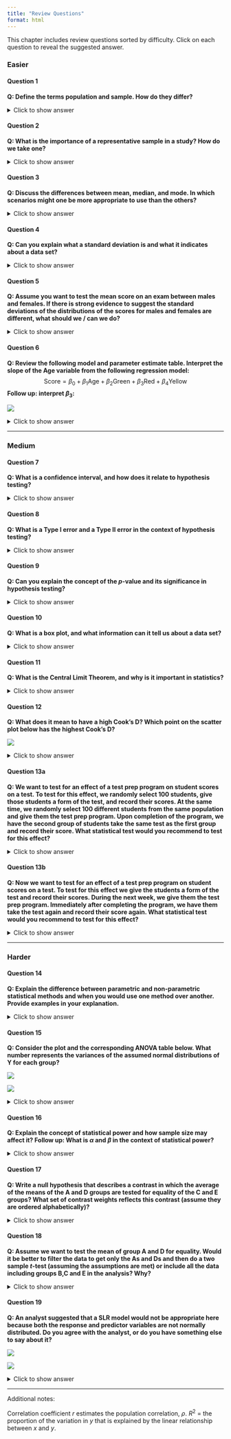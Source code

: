 ```yaml
---
title: "Review Questions"
format: html
---
```


This chapter includes review questions sorted by difficulty. Click on each question to reveal the suggested answer.

### Easier

#### Question 1 {#question-1}

**Q: Define the terms population and sample. How do they differ?**

<details>
<summary>Click to show answer</summary>

Population refers to the entire group of things that you want to study. It includes all members that fit the criteria of the research question. Sample refers to a smaller subset of the population that you collect the data from for the study. It should be representative of the population to ensure the conclusions about the population are valid. They differ in size; the population is larger. Data is collected from the sample because it is impractical or impossible to collect data from entire population. Assuming the sample is randomly selected from the population, conclusions drawn from the sample are generalized to the population as a whole.

</details>

#### Question 2 {#question-2}

**Q: What is the importance of a representative sample in a study? How do we take one?**

<details>
<summary>Click to show answer</summary>

A representative sample is important to be able to make accurate generalizations about your population of interest based on the sample data. It reduced bias and ensures the conclusions are valid. First it is important that you identify what your population of interest is (for example, to predict the results of a vote, a representative sample would be registered voters rather than all voting age adults). Second you must select a sample randomly from that population to ensure that each member of the population has an equal chance of being included. Also, the sample size must be large enough to be representative of the population and capture the population variability.

</details>

#### Question 3 {#question-3}

**Q: Discuss the differences between mean, median, and mode. In which scenarios might one be more appropriate to use than the others?**

<details>
<summary>Click to show answer</summary>

Mean is the average ($\frac{\text{sum}}{n}$). The mean of the population is $\mu$. The mean of the sample is $\bar{x}$. A mean is not resistant to extreme values. Median is the middle value when the data is ordered from least to greatest (the 50th percentile). If there is an even number of observations, the median is the average of the middle two values. Mode is the value that appears most frequently. A dataset can have more than one mode or no modes if all the values are unique.
If a population is normally distributed these values should be nearly the same. Mean is appropriate to use with normally distributed data. If the population has a skewed distribution or extreme values or you can’t verify normality assumptions, it may be more appropriate to draw inferences about the median. With income data, it can often be better to use the median. Mode can be useful to identify the most common values, for instance in categorical values like shoe size.

</details>

#### Question 4 {#question-4}

**Q: Can you explain what a standard deviation is and what it indicates about a data set?**

<details>
<summary>Click to show answer</summary>

Standard deviation is a measure of the variation. The population standard deviation is represented by $\sigma$, and the sample standard deviation is represented by $s$. 
It is calculated by taking the difference between the observed and expected values, squaring them, summing them, and dividing by either the population size or the degrees of freedom. That gives you the variance, and then taking the square root gives you the standard deviation. 
It indicates the spread of the data and how far data are from the mean.

</details>

#### Question 5 {#question-5}

**Q: Assume you want to test the mean score on an exam between males and females.  If there is strong evidence to suggest the standard deviations of the distributions of the scores for males and females are different, what should we / can we do?**

<details>
<summary>Click to show answer</summary>

We can try a transformation of the data, like a log transformation. If the standard deviations equalize, then we can proceed with a two sample t-test, which pools the standard deviations to calculate the t-statistic. This results in higher degrees of freedom and a more powerful test.
We could use Welch’s t-test, which assumes normality but not equal standard deviations. It uses each sample’s individual standard deviation to calculate the t-statistic. This adjusts the degrees of freedom down to account for unequal variances.
If transformations do not equalize the standard deviation and the distributions are not normal, or we just don’t want to make assumptions about either, we can use a non-parametric test, either a permutation test, which allows for inference on the mean, or a rank sum test for inference on the median.

</details>

#### Question 6 {#question-6}

**Q: Review the following model and parameter estimate table. Interpret the slope of the Age variable from the following regression model:**
$$
\text{Score} = \beta_0 + \beta_1\text{Age} + \beta_2 \text{Green} + \beta_3\text{Red} + \beta_4\text{Yellow}
$$
**Follow up: interpret $\beta_3$:**  

![](images/fndReview_ques06.png)

<details>
<summary>Click to show answer</summary>

There is strong evidence at the $\alpha = 0.05$ level of significance that regardless of group membership, for every 1 year increase in age, the estimated mean score increases by 0.44 points ($p$-value = 0.0046).

Additionally, there is overwhelming evidence at the $\alpha = 0.05$ level of significance that the estimated mean score of the red group will be 6.40 points lower than the reference group ($p$-value < 0.0001), holding age constant. This interpretation applies across all practical ages within the scope of the study. 
As ages beyond the range of individuals in this sample are extrapolated estimates, they should be evaluated cautiously.

</details>

---

### Medium

#### Question 7 {#question-7}

**Q: What is a confidence interval, and how does it relate to hypothesis testing?**

<details>
<summary>Click to show answer</summary>

A confidence interval is a range of plausible values that is likely to capture the true population mean with a specified probability (the confidence level). For example, if we were to take 100 samples and our confidence level was 95%, we would expect to capture the true population mean within the confidence interval 95 out of the 100 times. It is calculated by estimating the mean from the sample data and adding and subtracting a margin of error (i.e t-multiplier $\times$ the standard error). In hypothesis testing, we test the assumption that the population mean equals the null hypothesis. If the value in the null hypothesis is within the confidence interval, then we fail to reject, and if it is not, then we reject the null hypothesis.

</details>

#### Question 8 {#question-8}

**Q: What is a Type I error and a Type II error in the context of hypothesis testing?**

<details>
<summary>Click to show answer</summary>

A Type I error is when you reject the null hypothesis when it is true. This is a false positive, where you conclude there is an effect when there is none. The probability of making a Type I error is $\alpha$ (i.e the significance level of the test). A Type II error is when you fail to reject the null hypothesis when it is false. This is a false negative, where you conclude there is no effect when there really is one. The probability of making a Type II error is $\beta$. The power of a test, $1 – \beta$, is the probability of correctly rejecting a false null hypothesis.

</details>

#### Question 9 {#question-9}

**Q: Can you explain the concept of the $p$-value and its significance in hypothesis testing?**

<details>
<summary>Click to show answer</summary>

A $p$-value is the probability of observing by random chance a result as or more extreme than you observed under the assumption that the null hypothesis is true. The smaller the $p$-value the stronger the evidence against the null hypothesis. 
It allows researchers to determine the significance of their results based on a pre-defined significance level, $\alpha$. If the $p$-value is $< \alpha$, then we reject the null hypothesis. If the $p$-value is $> \alpha$, it is evidence that there is not a statistically significant result, and we fail to reject. 
A $p$-value determines statistical significance, but not necessarily practical significance.
$\alpha$ allows the researcher to define the significance level required to reject or fail to reject the null hypothesis for each particular problem potentially depending on the risk if you were to draw the wrong conclusion. In other words, if you find that you would expect to see a result as or more extreme than the one you observed in fewer than 1 out of every 100 times or with a $p$-value of 0.01. This is convincing evidence that the null hypothesis is false, and you can reject it.

</details>

#### Question 10 {#question-10}

**Q: What is a box plot, and what information can it tell us about a data set?**

<details>
<summary>Click to show answer</summary>

A box plot is a graphical representation of the distribution of a sample based on a five-number summary. It is useful to visualize the central tendency, spread, and sometimes the outliers in the data. It can also be called a box-and-whisker plot. The box represents the interquartile range (IQR) of the data. The outsides of the box tell us the 25th and 75th percentile of the data, and the line through the box tells us the median (i.e the 50th percentile). The whiskers extend sometimes to the min and max of the the dataset, but there are other variations. Commonly the whiskers will extend to $1.5 \times$ the IQR on both sides and display the data beyond that as points representing the outliers.
A box plot give us the five-number summary and potentially tell us about outliers. It shows us the range and skewness of the data as well. If one whisker is longer, it suggests the data are skewed in that direction. If the median line is closer to one quartile, it suggests skewness and a larger spread on the opposite side.

</details>

#### Question 11 {#question-11}

**Q: What is the Central Limit Theorem, and why is it important in statistics?**

<details>
<summary>Click to show answer</summary>

The Central Limit Theorem says that the distribution of sample means will approach a normal distribution regardless of the shape of the population distribution as sample sizes get sufficiently large. It is important because it helps make tests that assume normality, like $t$-tests, ANOVA, and linear regression, robust to deviations in normality in the population distribution with sufficient sample size. It is also important when we don’t know the population distribution.

</details>

#### Question 12 {#question-12}

**Q: What does it mean to have a high Cook’s D?  Which point on the scatter plot below has the highest Cook’s D?**

![](images/fndReview_ques12.png)

<details>
<summary>Click to show answer</summary>

A point with a high Cook’s D has both a high residual value and high leverage, meaning it is an influential point in determining the regression equation. A high residual value results when the observed value is far from the predicted value (the value on the regression line when calculated without that point, or the mean of the distribution of $y$ for that value of $x$). A high leverage value results when the $x$ value of the point is far from the mean of the $x$ values. The point on the scatterplot with a high Cook’s D is the point in the lower right box (with a leverage of ~0.02, and a studentized residual of ~-2.75).

</details>

#### Question 13a {#question-13a}

**Q: We want to test for an effect of a test prep program on student scores on a test. To test for this effect, we randomly select 100 students, give those students a form of the test, and record their scores.  At the same time, we randomly select 100 different students from the same population and give them the test prep program. Upon completion of the program, we have the second group of students take the same test as the first group and record their score.  What statistical test would you recommend to test for this effect?**

<details>
<summary>Click to show answer</summary>

My answer depends on the standard deviations of test scores for each sample. If there is no evidence against equal standard deviation, as the sample sizes of both groups are reasonably large, even if the distributions deviate somewhat from normality, I think a two-sample $t$-test would be robust to those deviations and would be an appropriate choice. If there is evidence of unequal standard deviation, and as the sample sizes are equal and are sufficiently sized, a Welch’s two-sample $t$-test would be the most appropriate choice. If you were more interested in comparing the medians of the groups, then a non-parametric test, like a rank sum test would be a good choice.

</details>

#### Question 13b {#question-13b}

**Q: Now we want to test for an effect of a test prep program on student scores on a test.  To test for this effect we give the students a form of the test and record their scores.  During the next week, we give them the test prep program.  Immediately after completing the program, we have them take the test again and record their score again.  What statistical test would you recommend to test for this effect?**

<details>
<summary>Click to show answer</summary>

As these are paired data, I would choose a test for this situation. Again, the answer depends on the standard deviation. Assuming no evidence against equal standard deviation, I would recommend a paired $t$-test. If there was evidence against equal standard deviation or we were interested in comparing median scores, I would choose a signed rank test.

</details>

---

### Harder

#### Question 14 {#question-14}

**Q: Explain the difference between parametric and non-parametric statistical methods and when you would use one method over another.  Provide examples in your explanation.**

<details>
<summary>Click to show answer</summary>

Parametric methods have the assumption that the population is normally distributed. Non-parametric tests do not make assumptions about the population distribution. Parametric tests are preferred when the assumption of normality and equal variances are met and the sample size is large enough to apply the CLT. They tend to be more powerful when assumptions are satisfied.
If you were comparing two independent normally distributed populations with roughly equal standard deviation, you would prefer a parametric two-sample $t$-test, which is a very powerful test. If the groups didn’t have equal standard deviation you could still use a parametric test, but should choose the Welch’s $t$-test. Both of these choices assume the sample size is large enough for you to make assumptions about the population or rely on the CLT. If you have very small sample sizes and/or cannot assume the populations are equally distributed, you should use a non-parametric test such as a rank sum test for inferences on the population median or a permutation test. Additionally if you are interested in the medians or have censored data, a rank sum test is a good choice.
The same rational goes for paired samples. Choose a paired $t$-test if you can assume normality and choose a signed rank test for inference on the median if not. Ditto for comparisons of more than two groups. Choose an ANOVA or Welch’s ANOVA if you can assume normality and choose a Kruskall-Wallis if not. There is also a parametric and non-parametric test for equal variance, the F-test for equal variance and the Brown-Forsythe test that that doesn’t make assumptions about the population normality.

</details>

#### Question 15 {#question-15}

**Q: Consider the plot and the corresponding ANOVA table below. What number represents the variances of the assumed normal distributions of Y for each group?**

::: {layout-ncol=2}
![](images/fndReview_ques15a.png)

![](images/fndReview_ques15b.png)
:::

<details>
<summary>Click to show answer</summary>

The Mean Sq Residuals (also called the mean squared error) equal $\sigma^2$, the shared variances, which in this case is 2.083.

</details>

#### Question 16 {#question-16}

**Q: Explain the concept of statistical power and how sample size may affect it? Follow up: What is $\alpha$ and $\beta$ in the context of statistical power?**

<details>
<summary>Click to show answer</summary>

Statistical power is the probability that a test will correctly reject the null hypothesis when it is false. It is the likelihood that a test will detect an effect if there is one. It is equivalent to $1 - \beta$, where $\beta$ is the probability of a Type II error, of failing to reject when the null hypothesis is false.
As sample size increases, $\sigma_\bar{x}$ (the standard error of the mean) decreases, which narrows the distribution of the sample mean, increasing the likelihood that the sample mean will fall in the rejection region and of detecting an effect. A higher sample size can also lead to higher degrees of freedom. This brings the critical value closer to the null hypothesis, making it easier to reject. It also increases the chance that $\bar{x}$ is closer to the true population mean, increasing the chance that it is in the rejection zone. 
$\alpha$ is the significance level of the test. It represents the probability of making a Type I error or of rejecting the null hypothesis when it is true. Increasing $\alpha$ increases the likelihood of rejecting the null hypothesis, which increases the ability of detecting an effect. As $\alpha$ increases, so does power, and as those go up, $\beta$ goes down.

</details>

#### Question 17 {#question-17}

**Q: Write a null hypothesis that describes a contrast in which the average of the means of the A and D groups are tested for equality of the C and E groups? What set of contrast weights reflects this contrast (assume they are ordered alphabetically)?**

<details>
<summary>Click to show answer</summary>

$\frac{(\mu_A + \mu_D)}{2} = \frac{(\mu_C + \mu_E)}{2}$   
1 0 -1 1 -1 divisor 2 or .5 0 -.5 .5 -.5

</details>

#### Question 18 {#question-18}

**Q: Assume we want to test the mean of group A and D for equality.  Would it be better to filter the data to get only the As and Ds and then do a two sample $t$-test (assuming the assumptions are met) or include all the data including groups B,C and E in the analysis? Why?**

<details>
<summary>Click to show answer</summary>

It is better to include all the data and do a linear contrast. That approach gives us higher degrees of freedom. Using the pooled standard deviation with higher degrees of freedom often results in lower standard error. The higher degrees of freedom also brings the critical value closer to the null mean, making it easier to reject or making the test more sensitive. Pooling the standard deviation means the estimate of variability is likely more stable. Both of these factors increase the power of the test, enhancing the likelihood of correctly reject the null hypothesis and detecting a true difference if one exists.

</details>

#### Question 19 {#question-19}

**Q: An analyst suggested that a SLR model would not be appropriate here because both the response and predictor variables are not normally distributed. Do you agree with the analyst, or do you have something else to say about it?**

::: {layout-ncol=2}
![](images/fndReview_ques19a.png)

![](images/fndReview_ques19b.png) 
:::

<details>
<summary>Click to show answer</summary>

I would disagree that SLR is not appropriate. The assumption of normality is not for the distribution of $x$ or the distribution of $y$ overall, but for the distribution of $y$ at each value of $x$. The scatterplots of $x$ vs $y$ and $y$ vs $x$ indicate a strong linear trend. The residual plots also support the appropriateness of SLR. The residuals look normally distributed in the QQ plot. The residual scatterplot is randomly scattered around zero with no evidence against equal standard deviation. The standardized residual plot is randomly scattered and within normal values, showing no evidence of high residual points. The Cook’s D plot has a few higher leverage points but no points with high Cooks D to indicate influential outliers.

</details>

---

Additional notes:

Correlation coefficient $r$ estimates the population correlation, $\rho$.
$R^2$ = the proportion of the variation in $y$ that is explained by the linear relationship between $x$ and $y$.
